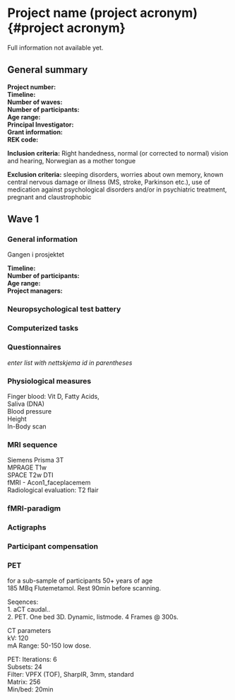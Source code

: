 # Project name (project acronym) {#project acronym}

Full information not available yet.

## General summary

**Project number:**  
**Timeline:**  
**Number of waves:**    
**Number of participants:**   
**Age range:**   
**Principal Investigator:**    
**Grant information:**    
**REK code:**  

**Inclusion criteria:** Right handedness, normal (or corrected to normal) vision and hearing, Norwegian as a mother tongue  

**Exclusion criteria:** sleeping disorders, worries about own memory, known central nervous damage or illness (MS, stroke, Parkinson etc.), use of medication against psychological disorders and/or in psychiatric treatment, pregnant and claustrophobic


## Wave 1
### General information
Gangen i prosjektet


**Timeline:**   
**Number of participants:**   
**Age range:**   
**Project managers:**   

### Neuropsychological test battery  


### Computerized tasks


### Questionnaires

_enter list with nettskjema id in parentheses_

### Physiological measures
Finger blood: Vit D, Fatty Acids,   
Saliva (DNA)  
Blood pressure  
Height  
In-Body scan   

### MRI sequence
Siemens Prisma 3T  
MPRAGE T1w  
SPACE T2w 
DTI    
fMRI - Acon1_faceplacemem  
Radiological evaluation: T2 flair    

### fMRI-paradigm


### Actigraphs

### Participant compensation


### PET 
for a sub-sample of participants 50+ years of age  
185 MBq Flutemetamol. Rest 90min before scanning.  

Seqences:  
1. aCT caudal..  
2. PET. One bed 3D. Dynamic, listmode. 4 Frames @ 300s.  

CT parameters  
kV: 120  
mA Range: 50-150 low dose.  

PET:
Iterations: 6  
Subsets: 24  
Filter: VPFX (TOF), SharpIR, 3mm, standard  
Matrix: 256  
Min/bed: 20min  



